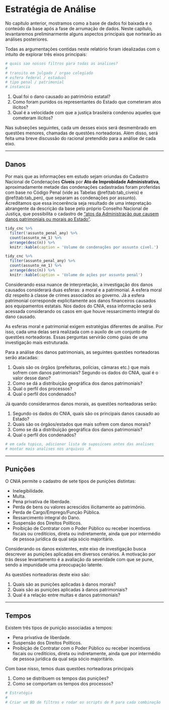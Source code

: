 # Estratégia de Análise

No capítulo anterior, mostramos como a base de dados foi baixada e o conteúdo da base após a fase de arrumação de dados. Neste capítulo, levantaremos preliminarmente alguns aspectos principais que nortearão as análises posteriores.

Todas as argumentações contidas neste relatório foram idealizadas com o intuito de explorar três eixos principais:

```r
# quais sao nossos filtros para todas as analises?
# 
# transito em julgado / orgao colegiado
# esfera federal / estadual
# tipo penal / patrimonial
# instancia
```

1. Qual foi o dano causado ao patrimônio estatal?
1. Como foram punidos os representantes do Estado que cometeram atos ilícitos?
1. Qual é a velocidade com que a justiça brasileira condenou aqueles que cometeram ilícitos?

Nas subseções seguintes, cada um desses eixos será desmembrado em questões menores, chamadas de questões norteadoras. Além disso, será feita uma breve discussão do racional pretendido para a análise de cada eixo.

---------------------------------------------------------------------

## Danos

Por mais que as informações em estudo sejam oriundas do Cadastro Nacional de Condenações **Cíveis** por **Ato de Improbidade Administrativa**, aproximadamente metade das condenações cadastradas foram proferidas com base no Código Penal (vide as Tabelas \@ref(tab:tab_civeis) e \@ref(tab:tab_pen), que separam as condenações por assunto). Acreditamos que essa incoerência seja resultado de uma intepretação abrangente da descrição da base pelo próprio Conselho Nacional de Justiça, que possibilita o cadastro de ["atos da Administração que causem danos patrimoniais ou morais ao Estado"](http://www.cnj.jus.br/sistemas/certidoes/20650-cadastro-nacional-de-condenacoes-civeis-por-ato-de-improbidade-administrativa-cnia).

```r

tidy_cnc %>% 
  filter(!assunto_penal_any) %>% 
  count(assunto_nm_1) %>% 
  arrange(desc(n)) %>% 
  knitr::kable(caption = 'Volume de condenações por assunto cível.')

```

```r

tidy_cnc %>% 
  filter(assunto_penal_any) %>% 
  count(assunto_nm_1) %>% 
  arrange(desc(n)) %>% 
  knitr::kable(caption = 'Volume de ações por assunto penal')

```

Considerando essa nuance de interpretação, a investigação dos danos causados considerará duas esferas: a moral e a patrimonial. A esfera moral diz respeito à classe de crimes associados ao governo. Já a esfera patrimonial corresponde explicitamente aos danos financeiros causados aos equipamentos estatais. Nos dados do CNIA, essa informação será acessada considerando os casos em que houve ressarcimento integral do dano causado.

As esferas moral e patrimonial exigem estratégias diferentes de análise. Por isso, cada uma delas será realizada com o auxílo de um conjunto de questões norteadoras. Essas perguntas servirão como guias de uma investigação mais estruturada.

Para a análise dos danos patrimoniais, as seguintes questões norteadoras serão atacadas:

1. Quais são os órgãos (prefeituras, polícias, câmaras etc.) que mais sofrem com danos patrimoniais? Segundo os dados do CNIA, qual é o valor desse dano?
1. Como se dá a distribuição geográfica dos danos patrimoniais?
1. Qual o perfil dos processos?
1. Qual o perfil dos condenados?

Já quando considerarmos danos morais, as questões norteadoras serão:

1. Segundo os dados do CNIA, quais são os principais danos causado ao Estado?
1. Quais são os órgãos/estados que mais sofrem com danos morais?
1. Como se dá a distribuição geográfica dos danos patrimoniais?
1. Qual o perfil dos condenados?

```r
# em cada topico, adicionar lista de suposicoes antes das analises
# montar mais analises nos arquivos .R
```

---------------------------------------------------------------------

## Punições

O CNIA permite o cadastro de sete tipos de punições distintas:

- Inelegibilidade.
- Multa.
- Pena privativa de liberdade.
- Perda de bens ou valores acrescidos ilicitamente ao patrimônio.
- Perda de Cargo/Emprego/Função Pública.
- Ressarcimento integral do Dano.
- Suspensão dos Direitos Políticos.
- Proibição de Contratar com o Poder Público ou receber incentivos fiscais ou creditícios, direta ou indiretamente, ainda que por intermédio de pessoa jurídica da qual seja sócio majoritário.

Considerando os danos existentes, este eixo de investigação busca descrever as punições aplicadas em diversos cenários. A motivação por trás desse levantamento é a avaliação da severidade com que se pune, sendo a impunidade uma preocupação latente.

As questões norteadoras deste eixo são:

1. Quais são as punições aplicadas à danos morais?
1. Quais são as punições aplicadas à danos patrimoniais?
1. Qual é a relação entre multas e danos patrimoniais?

---------------------------------------------------------------------

## Tempos

Existem três tipos de punição associadas a tempos:

- Pena privativa de liberdade.
- Suspensão dos Direitos Políticos.
- Proibição de Contratar com o Poder Público ou receber incentivos fiscais ou creditícios, direta ou indiretamente, ainda que por intermédio de pessoa jurídica da qual seja sócio majoritário.

Com base nisso, temos duas questões norteadoras principais

1. Como se distribuem os tempos das punições?
1. Como se comportam os tempos dos processos?

```r
# Estratégia
# 
# Criar um BD de filtros e rodar os scripts de R para cada combinação
```

